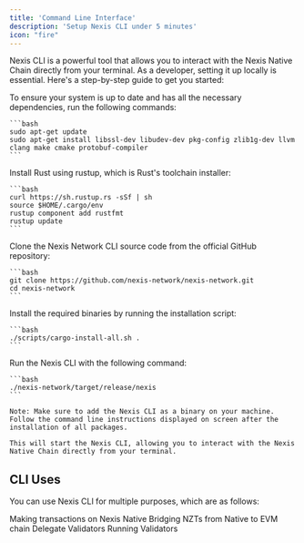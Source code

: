 ```yaml
---
title: 'Command Line Interface'
description: 'Setup Nexis CLI under 5 minutes'
icon: "fire"
---
```

Nexis CLI is a powerful tool that allows you to interact with the Nexis Native Chain directly from your terminal. As a developer, setting it up locally is essential. Here's a step-by-step guide to get you started:

<AccordionGroup open>

  <Accordion icon="box" title="Update and Install Dependencies">
    To ensure your system is up to date and has all the necessary dependencies, run the following commands:

    ```bash
    sudo apt-get update
    sudo apt-get install libssl-dev libudev-dev pkg-config zlib1g-dev llvm clang make cmake protobuf-compiler
    ```
  </Accordion>

  <Accordion icon="code" title="Install Rust">
    Install Rust using rustup, which is Rust's toolchain installer:

    ```bash
    curl https://sh.rustup.rs -sSf | sh
    source $HOME/.cargo/env
    rustup component add rustfmt
    rustup update
    ```
  </Accordion>

  <Accordion icon="copy" title="Clone CLI Source Code">
    Clone the Nexis Network CLI source code from the official GitHub repository:

    ```bash
    git clone https://github.com/nexis-network/nexis-network.git
    cd nexis-network
    ```
  </Accordion>

  <Accordion icon="terminal" title="Install Binaries">
    Install the required binaries by running the installation script:

    ```bash
    ./scripts/cargo-install-all.sh .
    ```
  </Accordion>

  <Accordion icon="play" title="Run CLI">
    Run the Nexis CLI with the following command:

    ```bash
    ./nexis-network/target/release/nexis
    ```

    Note: Make sure to add the Nexis CLI as a binary on your machine. Follow the command line instructions displayed on screen after the installation of all packages.

    This will start the Nexis CLI, allowing you to interact with the Nexis Native Chain directly from your terminal.
  </Accordion>
  
</AccordionGroup>

## CLI Uses

You can use Nexis CLI for multiple purposes, which are as follows:

<CardGroup>

  <Card title="Make Transactions" icon="car" href="/developers/make-tx#sending-tokens-to-native-address">
    Making transactions on Nexis Native
  </Card>

  <Card title="Bridge Assets" icon="link" href="/api-playground/configuration">
    Bridging NZTs from Native to EVM chain
  </Card>

  <Card title="Delegate Validators" icon="users" href="/analytics/supported-integrations">
    Delegate Validators
  </Card>

  <Card title="Run Validators" icon="server" href="/validators/setup-validator">
    Running Validators
  </Card>

</CardGroup>